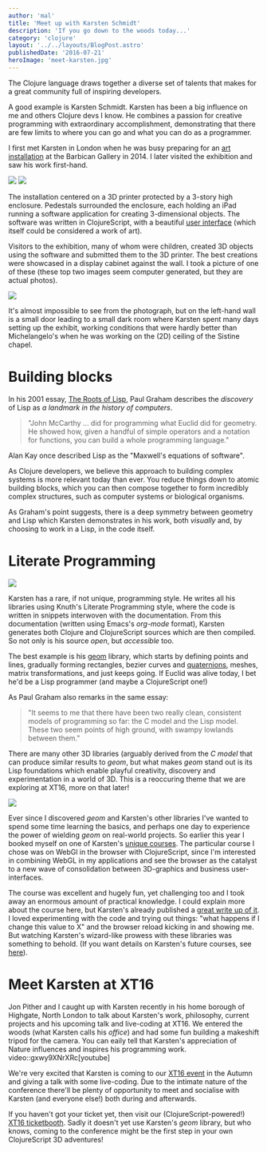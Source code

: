 ```yaml
---
author: 'mal'
title: 'Meet up with Karsten Schmidt'
description: 'If you go down to the woods today...'
category: 'clojure'
layout: '../../layouts/BlogPost.astro'
publishedDate: '2016-07-21'
heroImage: 'meet-karsten.jpg'
---
```



The Clojure language draws together a diverse set of talents that makes
for a great community full of inspiring developers.

A good example is Karsten Schmidt. Karsten has been a big influence on
me and others Clojure devs I know. He combines a passion for creative
programming with extraordinary accomplishment, demonstrating that there
are few limits to where you can go and what you can do as a programmer.

I first met Karsten in London when he was busy preparing for an [art
installation](http://postspectacular.com/) at the Barbican Gallery in 2014. I later visited the exhibition and saw his work first-hand.


<Image src={de} />


<Image src={pr} />

The installation centered on a 3D printer protected by a 3-story high
enclosure. Pedestals surrounded the enclosure, each holding an iPad
running a software application for creating 3-dimensional objects. The
software was written in ClojureScript, with a beautiful [user
interface](http://devartcodefactory.com/) (which itself could be
considered a work of art).

Visitors to the exhibition, many of whom were children, created 3D
objects using the software and submitted them to the 3D printer. The
best creations were showcased in a display cabinet against the wall. I
took a picture of one of these (these top two images seem computer
generated, but they are actual photos).


<Image src={en} />

It's almost impossible to see from the photograph, but on the left-hand
wall is a small door leading to a small dark room where Karsten spent
many days setting up the exhibit, working conditions that were hardly
better than Michelangelo's when he was working on the (2D) ceiling of
the Sistine chapel.

# Building blocks

In his 2001 essay, [The Roots of
Lisp](http://www.paulgraham.com/rootsoflisp.html), Paul Graham describes
the _discovery_ of Lisp as _a landmark in the history of computers_.

> \"John McCarthy ... did for programming what Euclid did for geometry.
> He showed how, given a handful of simple operators and a notation for
> functions, you can build a whole programming language.\"

Alan Kay once described Lisp as the \"Maxwell's equations of software\".

As Clojure developers, we believe this approach to building complex
systems is more relevant today than ever. You reduce things down to
atomic building blocks, which you can then compose together to form
incredibly complex structures, such as computer systems or biological
organisms.

As Graham's point suggests, there is a deep symmetry between geometry
and Lisp which Karsten demonstrates in his work, both _visually_ and, by
choosing to work in a Lisp, in the code itself.

# Literate Programming


<Image src={br} />

Karsten has a rare, if not unique, programming style. He writes all his
libraries using Knuth's Literate Programming style, where the code is
written in snippets interwoven with the documentation. From this
documentation (written using Emacs's _org-mode_ format), Karsten
generates both Clojure and ClojureScript sources which are then
compiled. So not only is his source _open_, but _accessible_ too.

The best example is his [geom](https://github.com/thi-ng/geom) library,
which starts by defining points and lines, gradually forming rectangles,
bezier curves and
[quaternions](https://en.wikipedia.org/wiki/Quaternion), meshes, matrix
transformations, and just keeps going. If Euclid was alive today, I bet
he'd be a Lisp programmer (and maybe a ClojureScript one!)

As Paul Graham also remarks in the same essay:

> \"It seems to me that there have been two really clean, consistent
> models of programming so far: the C model and the Lisp model. These
> two seem points of high ground, with swampy lowlands between them.\"

There are many other 3D libraries (arguably derived from the _C model_
that can produce similar results to _geom_, but what makes _geom_ stand
out is its Lisp foundations which enable playful creativity, discovery
and experimentation in a world of 3D. This is a reoccuring theme that we
are exploring at XT16, more on that later!


<Image src={sj} />

Ever since I discovered _geom_ and Karsten's other libraries I've wanted
to spend some time learning the basics, and perhaps one day to
experience the power of wielding _geom_ on real-world projects. So
earlier this year I booked myself on one of Karsten's [unique
courses](http://thi.ng/). The particular course I chose was on WebGl in
the browser with ClojureScript, since I'm interested in combining WebGL
in my applications and see the browser as the catalyst to a new wave of
consolidation between 3D-graphics and business user-interfaces.

The course was excellent and hugely fun, yet challenging too and I took
away an enormous amount of practical knowledge. I could explain more
about the course here, but Karsten's already published a [great write up
of
it](https://medium.com/@thi.ng/workshop-report-hi-perf-clojurescript-with-webgl-asm-js-and-emscripten-a545cca083bc#.ps9y4gui1).
I loved experimenting with the code and trying out things: \"what
happens if I change this value to X\" and the browser reload kicking in
and showing me. But watching Karsten's wizard-like prowess with these
libraries was something to behold. (If you want details on Karsten's
future courses, see [here](http://workshop.thi.ng/)).

# Meet Karsten at XT16

Jon Pither and I caught up with Karsten recently in his home borough of
Highgate, North London to talk about Karsten's work, philosophy, current
projects and his upcoming talk and live-coding at XT16. We entered the
woods (what Karsten calls his _office_) and had some fun building a
makeshift tripod for the camera. You can eaily tell that Karsten's
appreciation of Nature influences and inspires his programming work.
video::gxwy9XNrXRc\[youtube\]

We're very excited that Karsten is coming to our [XT16
event](https://juxt.pro/XT16.html) in the Autumn and giving a talk with
some live-coding. Due to the intimate nature of the conference there'll
be plenty of opportunity to meet and socialise with Karsten (and
everyone else!) both during and afterwards.

If you haven't got your ticket yet, then visit our
(ClojureScript-powered!) [XT16
ticketbooth](https://juxt.pro/XT16.html#xt16-ticketbooth). Sadly it
doesn't yet use Karsten's _geom_ library, but who knows, coming to the
conference might be the first step in your own ClojureScript 3D
adventures!
